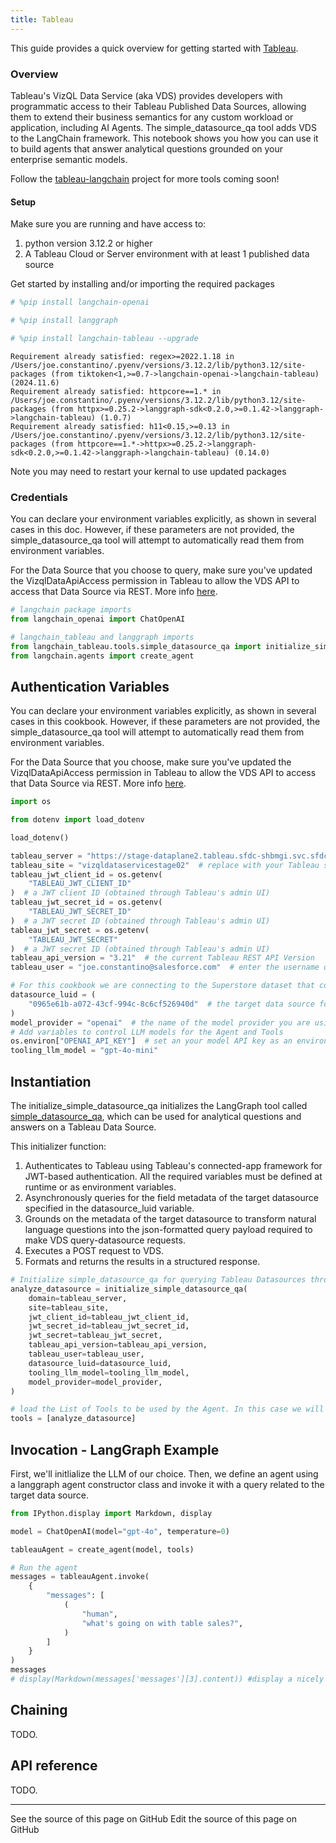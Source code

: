 ```yaml
---
title: Tableau
---
```


This guide provides a quick overview for getting started with [Tableau](https://help.tableau.com/current/api/vizql-data-service/en-us/index.html).

### Overview

Tableau's VizQL Data Service (aka VDS) provides developers with programmatic access to their Tableau Published Data Sources, allowing them to extend their business semantics for any custom workload or application, including AI Agents. The simple_datasource_qa tool adds VDS to the LangChain framework. This notebook shows you how you can use it to build agents that answer analytical questions grounded on your enterprise semantic models.

Follow the [tableau-langchain](https://github.com/Tab-SE/tableau_langchain) project for more tools coming soon!

#### Setup

Make sure you are running and have access to:

1. python version 3.12.2 or higher
2. A Tableau Cloud or Server environment with at least 1 published data source

Get started by installing and/or importing the required packages

```python
# %pip install langchain-openai
```

```python
# %pip install langgraph
```

```python
# %pip install langchain-tableau --upgrade
```

```output
Requirement already satisfied: regex>=2022.1.18 in /Users/joe.constantino/.pyenv/versions/3.12.2/lib/python3.12/site-packages (from tiktoken<1,>=0.7->langchain-openai->langchain-tableau) (2024.11.6)
Requirement already satisfied: httpcore==1.* in /Users/joe.constantino/.pyenv/versions/3.12.2/lib/python3.12/site-packages (from httpx>=0.25.2->langgraph-sdk<0.2.0,>=0.1.42->langgraph->langchain-tableau) (1.0.7)
Requirement already satisfied: h11<0.15,>=0.13 in /Users/joe.constantino/.pyenv/versions/3.12.2/lib/python3.12/site-packages (from httpcore==1.*->httpx>=0.25.2->langgraph-sdk<0.2.0,>=0.1.42->langgraph->langchain-tableau) (0.14.0)
```

Note you may need to restart your kernal to use updated packages

### Credentials

You can declare your environment variables explicitly, as shown in several cases in this doc. However, if these parameters are not provided, the simple_datasource_qa tool will attempt to automatically read them from environment variables.

For the Data Source that you choose to query, make sure you've updated the VizqlDataApiAccess permission in Tableau to allow the VDS API to access that Data Source via REST. More info [here](https://help.tableau.com/current/server/en-us/permissions_capabilities.htm#data-sources
).

```python
# langchain package imports
from langchain_openai import ChatOpenAI

# langchain_tableau and langgraph imports
from langchain_tableau.tools.simple_datasource_qa import initialize_simple_datasource_qa
from langchain.agents import create_agent
```

## Authentication Variables

You can declare your environment variables explicitly, as shown in several cases in this cookbook. However, if these parameters are not provided, the simple_datasource_qa tool will attempt to automatically read them from environment variables.

For the Data Source that you choose, make sure you've updated the VizqlDataApiAccess permission in Tableau to allow the VDS API to access that Data Source via REST. More info [here](https://help.tableau.com/current/server/en-us/permissions_capabilities.htm#data-sources
).

```python
import os

from dotenv import load_dotenv

load_dotenv()

tableau_server = "https://stage-dataplane2.tableau.sfdc-shbmgi.svc.sfdcfc.net/"  # replace with your Tableau server name
tableau_site = "vizqldataservicestage02"  # replace with your Tableau site
tableau_jwt_client_id = os.getenv(
    "TABLEAU_JWT_CLIENT_ID"
)  # a JWT client ID (obtained through Tableau's admin UI)
tableau_jwt_secret_id = os.getenv(
    "TABLEAU_JWT_SECRET_ID"
)  # a JWT secret ID (obtained through Tableau's admin UI)
tableau_jwt_secret = os.getenv(
    "TABLEAU_JWT_SECRET"
)  # a JWT secret ID (obtained through Tableau's admin UI)
tableau_api_version = "3.21"  # the current Tableau REST API Version
tableau_user = "joe.constantino@salesforce.com"  # enter the username querying the target Tableau Data Source

# For this cookbook we are connecting to the Superstore dataset that comes by default with every Tableau server
datasource_luid = (
    "0965e61b-a072-43cf-994c-8c6cf526940d"  # the target data source for this Tool
)
model_provider = "openai"  # the name of the model provider you are using for your Agent
# Add variables to control LLM models for the Agent and Tools
os.environ["OPENAI_API_KEY"]  # set an your model API key as an environment variable
tooling_llm_model = "gpt-4o-mini"
```

## Instantiation

The initialize_simple_datasource_qa initializes the LangGraph tool called [simple_datasource_qa](https://github.com/Tab-SE/tableau_langchain/blob/3ff9047414479cd55d797c18a78f834d57860761/pip_package/langchain_tableau/tools/simple_datasource_qa.py#L101), which can be used for analytical questions and answers on a Tableau Data Source.

This initializer function:

1. Authenticates to Tableau using Tableau's connected-app framework for JWT-based authentication. All the required variables must be defined at runtime or as environment variables.
2. Asynchronously queries for the field metadata of the target datasource specified in the datasource_luid variable.
3. Grounds on the metadata of the target datasource to transform natural language questions into the json-formatted query payload required to make VDS query-datasource requests.
4. Executes a POST request to VDS.
5. Formats and returns the results in a structured response.

```python
# Initialize simple_datasource_qa for querying Tableau Datasources through VDS
analyze_datasource = initialize_simple_datasource_qa(
    domain=tableau_server,
    site=tableau_site,
    jwt_client_id=tableau_jwt_client_id,
    jwt_secret_id=tableau_jwt_secret_id,
    jwt_secret=tableau_jwt_secret,
    tableau_api_version=tableau_api_version,
    tableau_user=tableau_user,
    datasource_luid=datasource_luid,
    tooling_llm_model=tooling_llm_model,
    model_provider=model_provider,
)

# load the List of Tools to be used by the Agent. In this case we will just load our data source Q&A tool.
tools = [analyze_datasource]
```

## Invocation - LangGraph Example

First, we'll initlialize the LLM of our choice. Then, we define an agent using a langgraph agent constructor class and invoke it with a query related to the target data source.

```python
from IPython.display import Markdown, display

model = ChatOpenAI(model="gpt-4o", temperature=0)

tableauAgent = create_agent(model, tools)

# Run the agent
messages = tableauAgent.invoke(
    {
        "messages": [
            (
                "human",
                "what's going on with table sales?",
            )
        ]
    }
)
messages
# display(Markdown(messages['messages'][3].content)) #display a nicely formatted answer for successful generations
```

## Chaining

TODO.

## API reference

TODO.

---

<CardGroup cols={2}>
  <Card title="View Source" icon="eye" href="https://github.com/langchain-ai/docs/blob/main/src/oss/python/integrations/tools/tableau.mdx">
    See the source of this page on GitHub
  </Card>
  <Card title="Edit Source" icon="pen-to-square" href="https://github.com/langchain-ai/docs/edit/main/src/oss/python/integrations/tools/tableau.mdx">
    Edit the source of this page on GitHub
  </Card>
</CardGroup>
